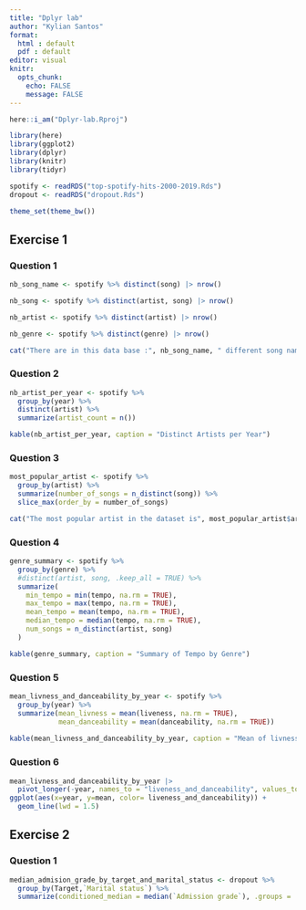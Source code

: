```yaml
---
title: "Dplyr lab"
author: "Kylian Santos"
format: 
  html : default
  pdf : default
editor: visual
knitr:
  opts_chunk:
    echo: FALSE
    message: FALSE
---
```


```r
here::i_am("Dplyr-lab.Rproj")

library(here)
library(ggplot2)
library(dplyr)
library(knitr)
library(tidyr)

spotify <- readRDS("top-spotify-hits-2000-2019.Rds")
dropout <- readRDS("dropout.Rds")

theme_set(theme_bw())
```

## Exercise 1 

### Question 1 

```r
nb_song_name <- spotify %>% distinct(song) |> nrow()

nb_song <- spotify %>% distinct(artist, song) |> nrow()

nb_artist <- spotify %>% distinct(artist) |> nrow()

nb_genre <- spotify %>% distinct(genre) |> nrow()

cat("There are in this data base :", nb_song_name, " different song names, but there are in reality :", nb_song, "different songs, make by :", nb_artist, " different artists. Moreover, there are :", nb_genre, " different genres in this spotify data base.")
```
### Question 2 

```r
nb_artist_per_year <- spotify %>%
  group_by(year) %>%
  distinct(artist) %>%
  summarize(artist_count = n())

kable(nb_artist_per_year, caption = "Distinct Artists per Year")
```

### Question 3 

```r
most_popular_artist <- spotify %>% 
  group_by(artist) %>%
  summarize(number_of_songs = n_distinct(song)) %>%
  slice_max(order_by = number_of_songs)

cat("The most popular artist in the dataset is", most_popular_artist$artist, "with", most_popular_artist$number_of_songs, "songs.")
```

### Question 4 

```r
genre_summary <- spotify %>%
  group_by(genre) %>%
  #distinct(artist, song, .keep_all = TRUE) %>%
  summarize(
    min_tempo = min(tempo, na.rm = TRUE),
    max_tempo = max(tempo, na.rm = TRUE),
    mean_tempo = mean(tempo, na.rm = TRUE),
    median_tempo = median(tempo, na.rm = TRUE),
    num_songs = n_distinct(artist, song)
  )

kable(genre_summary, caption = "Summary of Tempo by Genre")
```

### Question 5 

```r
mean_livness_and_danceability_by_year <- spotify %>% 
  group_by(year) %>%
  summarize(mean_livness = mean(liveness, na.rm = TRUE),
            mean_danceability = mean(danceability, na.rm = TRUE))
  
kable(mean_livness_and_danceability_by_year, caption = "Mean of livness and danceability by genre.")
```


### Question 6 

```r
mean_livness_and_danceability_by_year |>
  pivot_longer(-year, names_to = "liveness_and_danceability", values_to = "mean") |>
ggplot(aes(x=year, y=mean, color= liveness_and_danceability)) +
  geom_line(lwd = 1.5)
```


## Exercise 2 

### Question 1 

```r
median_admision_grade_by_target_and_marital_status <- dropout %>% 
  group_by(Target,`Marital status`) %>%
  summarize(conditioned_median = median(`Admission grade`), .groups = 'drop')
```